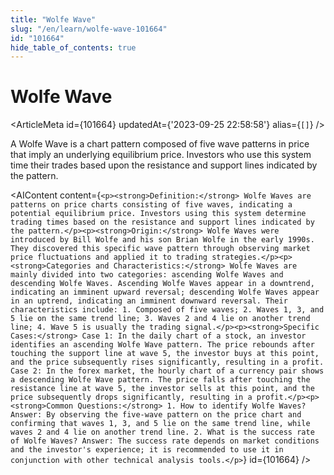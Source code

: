 ```yaml
---
title: "Wolfe Wave"
slug: "/en/learn/wolfe-wave-101664"
id: "101664"
hide_table_of_contents: true
---
```



# Wolfe Wave

<ArticleMeta id={101664} updatedAt={'2023-09-25 22:58:58'} alias={`[]`} />
<div className='border-solid border-b border-t-0 my-4 border-[var(--ifm-color-gray-300)]' />

A Wolfe Wave is a chart pattern composed of five wave patterns in price that imply an underlying equilibrium price. Investors who use this system time their trades based upon the resistance and support lines indicated by the pattern.

<AIContent content={`<p><strong>Definition:</strong> Wolfe Waves are patterns on price charts consisting of five waves, indicating a potential equilibrium price. Investors using this system determine trading times based on the resistance and support lines indicated by the pattern.</p><p><strong>Origin:</strong> Wolfe Waves were introduced by Bill Wolfe and his son Brian Wolfe in the early 1990s. They discovered this specific wave pattern through observing market price fluctuations and applied it to trading strategies.</p><p><strong>Categories and Characteristics:</strong> Wolfe Waves are mainly divided into two categories: ascending Wolfe Waves and descending Wolfe Waves. Ascending Wolfe Waves appear in a downtrend, indicating an imminent upward reversal; descending Wolfe Waves appear in an uptrend, indicating an imminent downward reversal. Their characteristics include: 1. Composed of five waves; 2. Waves 1, 3, and 5 lie on the same trend line; 3. Waves 2 and 4 lie on another trend line; 4. Wave 5 is usually the trading signal.</p><p><strong>Specific Cases:</strong> Case 1: In the daily chart of a stock, an investor identifies an ascending Wolfe Wave pattern. The price rebounds after touching the support line at wave 5, the investor buys at this point, and the price subsequently rises significantly, resulting in a profit. Case 2: In the forex market, the hourly chart of a currency pair shows a descending Wolfe Wave pattern. The price falls after touching the resistance line at wave 5, the investor sells at this point, and the price subsequently drops significantly, resulting in a profit.</p><p><strong>Common Questions:</strong> 1. How to identify Wolfe Waves? Answer: By observing the five-wave pattern on the price chart and confirming that waves 1, 3, and 5 lie on the same trend line, while waves 2 and 4 lie on another trend line. 2. What is the success rate of Wolfe Waves? Answer: The success rate depends on market conditions and the investor's experience; it is recommended to use it in conjunction with other technical analysis tools.</p>`} id={101664} />
